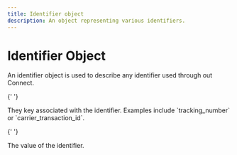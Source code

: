 ```yaml
---
title: Identifier object
description: An object representing various identifiers.
---
```


# Identifier Object

An identifier object is used to describe any identifier used through out Connect.

<Reference>

{' '}

<Field name="type" type="string" nullable={false}>
  <Description>
    They key associated with the identifier. Examples include `tracking_number`
    or `carrier_transaction_id`.
  </Description>
</Field>

{' '}

<Field name="value" type="string" nullable={false}>
  <Description>The value of the identifier.</Description>
</Field>

</Reference>
